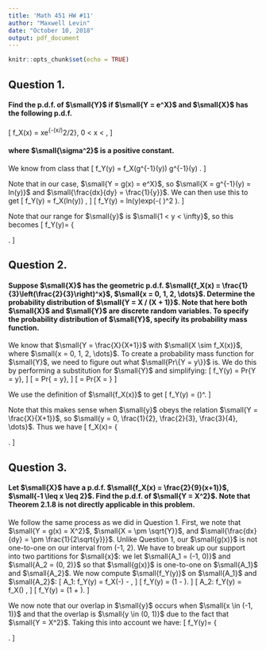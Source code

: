 ```yaml
---
title: 'Math 451 HW #11'
author: "Maxwell Levin"
date: "October 10, 2018"
output: pdf_document
---
```


```r
knitr::opts_chunk$set(echo = TRUE)
```

## Question 1.
#### Find the p.d.f. of $\small{Y}$ if $\small{Y = e^X}$ and $\small{X}$ has the following p.d.f.
\[
  f_X(x) = \frac{1}{\sigma^2}xe^{-(x/\sigma)^2/2}, \text{ for } 0 < x < \infty,
\]

#### where $\small{\sigma^2}$ is a positive constant.


We know from class that
\[
  f_Y(y) = f_X(g^{-1}(y)) \Big{|} \frac{d}{dy} g^{-1}(y) \Big{|}.
\]

Note that in our case, $\small{Y = g(x) = e^X}$, so $\small{X = g^{-1}(y) = ln(y)}$ and $\small{\frac{dx}{dy} = \frac{1}{y}}$. We can then use this to get
\[
  f_Y(y) = f_X(ln(y)) \Big{|} \frac{1}{y} \Big{|},
\]
\[
  f_Y(y) = \frac{1}{\sigma^2}ln(y)exp\left(-\frac{1}{2}\left(\frac{ln(y)}{\sigma} \right)^2 \right)\frac{1}{y}.
\]

Note that our range for $\small{y}$ is $\small{1 < y < \infty}$, so this becomes
\[
f_Y(y)=
  \left\{
  \begin{array}{ll}
      \frac{1}{\sigma^2}ln(y)exp\left(-\frac{1}{2}\left(\frac{ln(y)}{\sigma} \right)^2 \right)\frac{1}{y} &  \text{if } 1 < y < \infty ; \\[1mm]
      0 & \text{otherwise.} \\[1mm]
  \end{array} 
  \right.
\]



## Question 2.
#### Suppose $\small{X}$ has the geometric p.d.f. $\small{f_X(x) = \frac{1}{3}\left(\frac{2}{3}\right)^x}$, $\small{x = 0, 1, 2, \dots}$. Determine the probability distribution of $\small{Y = X / (X + 1)}$. Note that here both $\small{X}$ and $\small{Y}$ are discrete random variables. To specify the probability distribution of $\small{Y}$, specify its probability mass function.


We know that $\small{Y = \frac{X}{X+1}}$ with $\small{X \sim f_X(x)}$, where $\small{x = 0, 1, 2, \dots}$. To create a probability mass function for $\small{Y}$, we need to figure out what $\small{Pr\{Y = y\}}$ is. We do this by performing a substitution for $\small{Y}$ and simplifying:
\[
  f_Y(y) = Pr\{Y = y\},
\]
\[
  = Pr\left\{\frac{X}{X+1} = y\right\},
\]
\[
  = Pr\left\{X = \frac{y}{1 - y}\right\}
\]

We use the definition of $\small{f_X(x)}$ to get
\[
  f_Y(y) = \frac{1}{3}\left(\frac{2}{3}\right)^\frac{y}{1 - y}.
\]

Note that this makes sense when $\small{y}$ obeys the relation $\small{Y = \frac{X}{X+1}}$, so $\small{y = 0, \frac{1}{2}, \frac{2}{3}, \frac{3}{4}, \dots}$. Thus we have
\[
f_X(x)=
  \left\{
  \begin{array}{ll}
      \frac{1}{3}\left(\frac{2}{3}\right)^\frac{y}{1 - y} &  \text{if } y = 0, \frac{1}{2}, \frac{2}{3}, \dots ; \\[1mm]
      0 & \text{otherwise.} \\[1mm]
  \end{array} 
  \right.
\]


## Question 3. 
#### Let $\small{X}$ have a p.d.f. $\small{f_X(x) = \frac{2}{9}(x+1)}$, $\small{-1 \leq x \leq 2}$. Find the p.d.f. of $\small{Y = X^2}$. Note that Theorem 2.1.8 is not directly applicable in this problem.

We follow the same process as we did in Question 1. First, we note that $\small{Y = g(x) = X^2}$, $\small{X = \pm \sqrt{Y}}$, and $\small{\frac{dx}{dy} = \pm \frac{1}{2\sqrt{y}}}$. Unlike Question 1, our $\small{g(x)}$ is not one-to-one on our interval from (-1, 2). We have to break up our support into two partitions for $\small{x}$: we let $\small{A_1 = (-1, 0)}$ and $\small{A_2 = (0, 2)}$ so that $\small{g(x)}$ is one-to-one on $\small{A_1}$ and $\small{A_2}$. We now compute $\small{f_Y(y)}$ on $\small{A_1}$ and $\small{A_2}$:
\[
   A_1: f_Y(y) = f_X(-\sqrt{y})\Big{|} -\frac{1}{2\sqrt{y}} \Big{|},
\]
\[
  f_Y(y) = \frac{1}{9\sqrt{y}}(1 - \sqrt{y}).
\]
\[
  A_2: f_Y(y) = f_X(\sqrt{y})\Big{|} \frac{1}{2\sqrt{y}} \Big{|},
\]
\[
  f_Y(y) = \frac{1}{9\sqrt{y}}(1 + \sqrt{y}).
\]

We now note that our overlap in $\small{y}$ occurs when $\small{x \in (-1, 1)}$ and that the overlap is $\small{y \in (0, 1)}$ due to the fact that $\small{Y = X^2}$. Taking this into account we have:
\[
f_Y(y)=
  \left\{
  \begin{array}{lll}
      \frac{1}{9\sqrt{y}} &  \text{if } 0 < y < 1; \\[1mm]
      \frac{1}{9\sqrt{y}}(1 + \sqrt{y}) &  \text{if } 1 < y < 4; \\[1mm]
      0 & \text{otherwise.} \\[1mm]
  \end{array} 
  \right.
\]


